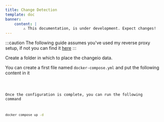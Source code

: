 ```yaml
---
title: Change Detection
template: doc
banner:
    content: |
        ⚠️ This documentation, is under development. Expect changes!
---
```


:::caution
The following guide assumes you've used my reverse proxy setup, if not you can find it <a href="/tools/nginx-proxy/">here</a>
:::


Create a folder in which to place the changeio data.

You can create a first file named `docker-compose.yml` and put the following content in it


<Code code={content} lang="yml" title="docker-compose.yml" />

Once the configuration is complete, you can run the following command

```bash
docker compose up -d
```
